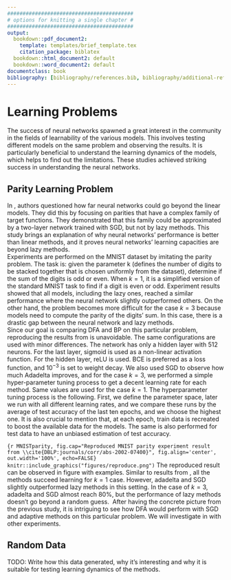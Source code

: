 ```yaml
---
#########################################
# options for knitting a single chapter #
#########################################
output:
  bookdown::pdf_document2:
    template: templates/brief_template.tex
    citation_package: biblatex
  bookdown::html_document2: default
  bookdown::word_document2: default
documentclass: book
bibliography: [bibliography/references.bib, bibliography/additional-references.bib]
---
```


# Learning Problems {#chap:chapter_2}
\minitoc <!-- this will include a mini table of contents-->

<!-- LaTeX normally does not indent the first line after a heading - however, it does so after the mini table of contents. You can manually tell it not to with \noindent -->
\noindent The success of neural networks spawned a great interest in the community in the fields of learnability of the various models. This involves testing different models on the same problem and observing the results. It is particularly beneficial to understand the learning dynamics of the models, which helps to find out the limitations. These studies achieved striking success in understanding the neural networks.

## Parity Learning Problem
In \cite{DBLP:journals/corr/abs-2002-07400}, authors questioned how far neural networks could go beyond the linear models. They did this by focusing on parities that have a complex family of target functions. They demonstrated that this family could be approximated by a two-layer network trained with SGD, but not by lazy methods. This study brings an explanation of why neural networks' performance is better than linear methods, and it proves neural networks' learning capacities are beyond lazy methods.\
Experiments are performed on the MNIST dataset by imitating the parity problem. The task is: given the parameter k (defines the number of digits to be stacked together that is chosen uniformly from the dataset), determine if the sum of the digits is odd or even. When $k=1$, it is a simplified version of the standard MNIST task to find if a digit is even or odd. Experiment results showed that all models, including the lazy ones, reached a similar performance where the neural network slightly outperformed others. On the other hand, the problem becomes more difficult for the case $k=3$ because models need to compute the parity of the digits' sum. In this case, there is a drastic gap between the neural network and lazy methods.\
Since our goal is comparing DFA and BP on this particular problem, reproducing the results from \cite{DBLP:journals/corr/abs-2002-07400} is unavoidable. The same configurations are used with minor differences. The network has only a hidden layer with $512$ neurons. For the last layer, sigmoid is used as a non-linear activation function. For the hidden layer, reLU is used. BCE is preferred as a loss function, and $10^{-3}$ is set to weight decay. We also used SGD to observe how much Adadelta improves, and for the case $k=3$, we performed a simple hyper-parameter tuning process to get a decent learning rate for each method. Same values are used for the case $k=1$. The hyperparameter tuning process is the following. First, we define the parameter space, later we run with all different learning rates, and we compare these runs by the average of test accuracy of the last ten epochs, and we choose the highest one. It is also crucial to mention that, at each epoch, train data is recreated to boost the available data for the models. The same is also performed for test data to have an unbiased estimation of test accuracy.

```{r MNISTparity, fig.cap="Reproduced MNIST parity experiment result from \\cite{DBLP:journals/corr/abs-2002-07400}", fig.align='center', out.width='100%', echo=FALSE}
knitr::include_graphics("figures/reproduce.png")
```
\noindent The reproduced result can be observed in figure \ref{fig:MNISTparity} with examples. Similar to results from \cite{DBLP:journals/corr/abs-2002-07400}, all the methods succeed learning for $k=1$ case. However, adadelta and SGD slightly outperformed lazy methods in this setting. In the case of $k=3$, adadelta and SGD almost reach $80\%$, but the performance of lazy methods doesn't go beyond a random guess.\ 
After having the concrete picture from the previous study, it is intriguing to see how DFA would perform with SGD and adaptive methods on this particular problem. We will investigate in \ref{chap:chapter_3} with other experiments.

## Random Data 
TODO: Write how this data generated, why it's interesting and why it is suitable for testing learning dynamics of the methods.
